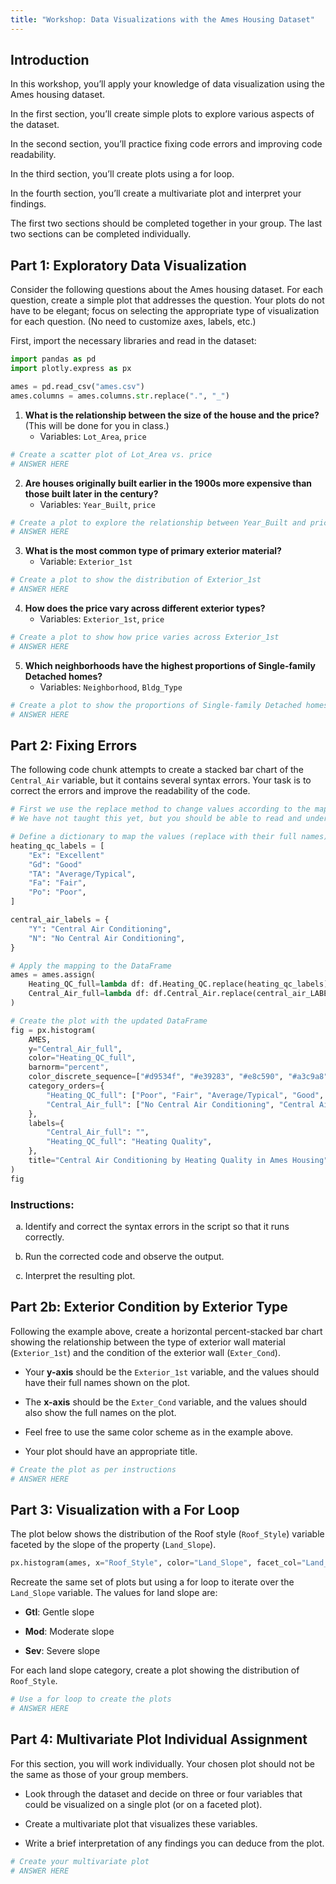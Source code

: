```yaml
---
title: "Workshop: Data Visualizations with the Ames Housing Dataset"
---
```


## Introduction

In this workshop, you'll apply your knowledge of data visualization using the Ames housing dataset.

In the first section, you'll create simple plots to explore various aspects of the dataset.

In the second section, you'll practice fixing code errors and improving code readability.

In the third section, you'll create plots using a for loop.

In the fourth section, you'll create a multivariate plot and interpret your findings.

The first two sections should be completed together in your group. The last two sections can be completed individually.

## Part 1: Exploratory Data Visualization

Consider the following questions about the Ames housing dataset. For each question, create a simple plot that addresses the question. Your plots do not have to be elegant; focus on selecting the appropriate type of visualization for each question. (No need to customize axes, labels, etc.)

First, import the necessary libraries and read in the dataset:

```python
import pandas as pd
import plotly.express as px

ames = pd.read_csv("ames.csv")
ames.columns = ames.columns.str.replace(".", "_")
```

1. **What is the relationship between the size of the house and the price?** (This will be done for you in class.)
   - Variables: `Lot_Area`, `price`

```python
# Create a scatter plot of Lot_Area vs. price
# ANSWER HERE
```

2. **Are houses originally built earlier in the 1900s more expensive than those built later in the century?**
   - Variables: `Year_Built`, `price`

```python
# Create a plot to explore the relationship between Year_Built and price
# ANSWER HERE
```

3. **What is the most common type of primary exterior material?**
   - Variable: `Exterior_1st`

```python
# Create a plot to show the distribution of Exterior_1st
# ANSWER HERE
```

4. **How does the price vary across different exterior types?**
   - Variables: `Exterior_1st`, `price`

```python
# Create a plot to show how price varies across Exterior_1st
# ANSWER HERE
```

5. **Which neighborhoods have the highest proportions of Single-family Detached homes?**
   - Variables: `Neighborhood`, `Bldg_Type`

```python
# Create a plot to show the proportions of Single-family Detached homes across neighborhoods
# ANSWER HERE
```

## Part 2: Fixing Errors

The following code chunk attempts to create a stacked bar chart of the `Central_Air` variable, but it contains several syntax errors. Your task is to correct the errors and improve the readability of the code.

```python
# First we use the replace method to change values according to the mapping
# We have not taught this yet, but you should be able to read and understand the gist of it

# Define a dictionary to map the values (replace with their full names)
heating_qc_labels = [
    "Ex": "Excellent"
    "Gd": "Good"
    "TA": "Average/Typical",
    "Fa": "Fair",
    "Po": "Poor",
]

central_air_labels = {
    "Y": "Central Air Conditioning",
    "N": "No Central Air Conditioning",
}

# Apply the mapping to the DataFrame
ames = ames.assign(
    Heating_QC_full=lambda df: df.Heating_QC.replace(heating_qc_labels),
    Central_Air_full=lambda df: df.Central_Air.replace(central_air_LABEL),
)

# Create the plot with the updated DataFrame
fig = px.histogram(
    AMES,
    y="Central_Air_full",
    color="Heating_QC_full",
    barnorm="percent",
    color_discrete_sequence=["#d9534f", "#e39283", "#e8c590", "#a3c9a8", "#5cb85c"],
    category_orders={
        "Heating_QC_full": ["Poor", "Fair", "Average/Typical", "Good", "Excellent"],
        "Central_Air_full": ["No Central Air Conditioning", "Central Air Conditioning"],
    },
    labels={
        "Central_Air_full": "",
        "Heating_QC_full": "Heating Quality",
    },
    title="Central Air Conditioning by Heating Quality in Ames Housing",
)
fig
```

### Instructions:

a. Identify and correct the syntax errors in the script so that it runs correctly.

b. Run the corrected code and observe the output.

c. Interpret the resulting plot.

## Part 2b: Exterior Condition by Exterior Type

Following the example above, create a horizontal percent-stacked bar chart showing the relationship between the type of exterior wall material (`Exterior_1st`) and the condition of the exterior wall (`Exter_Cond`).

- Your **y-axis** should be the `Exterior_1st` variable, and the values should have their full names shown on the plot.

- The **x-axis** should be the `Exter_Cond` variable, and the values should also show the full names on the plot.

- Feel free to use the same color scheme as in the example above.

- Your plot should have an appropriate title.

```python
# Create the plot as per instructions
# ANSWER HERE
```

## Part 3: Visualization with a For Loop

The plot below shows the distribution of the Roof style (`Roof_Style`) variable faceted by the slope of the property (`Land_Slope`).

```python
px.histogram(ames, x="Roof_Style", color="Land_Slope", facet_col="Land_Slope")
```

Recreate the same set of plots but using a for loop to iterate over the `Land_Slope` variable. The values for land slope are:

- **Gtl**: Gentle slope

- **Mod**: Moderate slope

- **Sev**: Severe slope

For each land slope category, create a plot showing the distribution of `Roof_Style`.

```python
# Use a for loop to create the plots
# ANSWER HERE
```

## Part 4: Multivariate Plot Individual Assignment

For this section, you will work individually. Your chosen plot should not be the same as those of your group members.

- Look through the dataset and decide on three or four variables that could be visualized on a single plot (or on a faceted plot).

- Create a multivariate plot that visualizes these variables.

- Write a brief interpretation of any findings you can deduce from the plot.

```python
# Create your multivariate plot
# ANSWER HERE
```